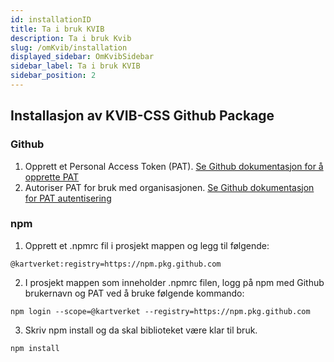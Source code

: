 ```yaml
---
id: installationID
title: Ta i bruk KVIB
description: Ta i bruk Kvib
slug: /omKvib/installation
displayed_sidebar: OmKvibSidebar
sidebar_label: Ta i bruk KVIB
sidebar_position: 2
---
```

## Installasjon av KVIB-CSS Github Package

### Github
1. Opprett et Personal Access Token (PAT).
[Se Github dokumentasjon for å opprette PAT](https://docs.github.com/en/authentication/keeping-your-account-and-data-secure/creating-a-personal-access-token)
2. Autoriser PAT for bruk med organisasjonen. [Se Github dokumentasjon for PAT autentisering](https://docs.github.com/en/enterprise-cloud@latest/authentication/authenticating-with-saml-single-sign-on/authorizing-a-personal-access-token-for-use-with-saml-single-sign-on)

### npm
1. Opprett et .npmrc fil i prosjekt mappen og legg til følgende:

```
@kartverket:registry=https://npm.pkg.github.com
```

2. I prosjekt mappen som inneholder .npmrc filen, logg på npm med Github brukernavn og PAT ved å bruke følgende kommando:

```
npm login --scope=@kartverket --registry=https://npm.pkg.github.com
```

3. Skriv npm install og da skal biblioteket være klar til bruk.

```
npm install
```